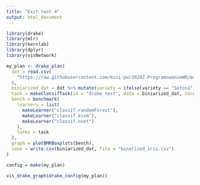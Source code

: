 ```yaml
---
title: "Exit test 4"
output: html_document
---
```


```r

library(drake)
library(mlr)
library(kernlab)
library(dplyr)
library(visNetwork)

my_plan <- drake_plan(
  dat = read.csv(
    "https://raw.githubusercontent.com/mini-pw/2020Z-ProgramowanieWR/master/Wyjsciowki/W2/gr1/SawickiJan/ShinyIris/iris.csv"
  ),
  biniarized_dat = dat %>% mutate(variety = ifelse(variety == "Setosa", "1", "0")),
  task = makeClassifTask(id = "drake_test", data = biniarized_dat, target = "variety"),
  bench = benchmark(
    learners = list(
      makeLearner("classif.randomForest"),
      makeLearner("classif.ksvm"),
      makeLearner("classif.nnet")
    ),
    tasks = task
  ),
  graph = plotBMRBoxplots(bench),
  save = write.csv(biniarized_dat, file = "binarized_iris.csv")
)

config = make(my_plan)

vis_drake_graph(drake_config(my_plan))
```